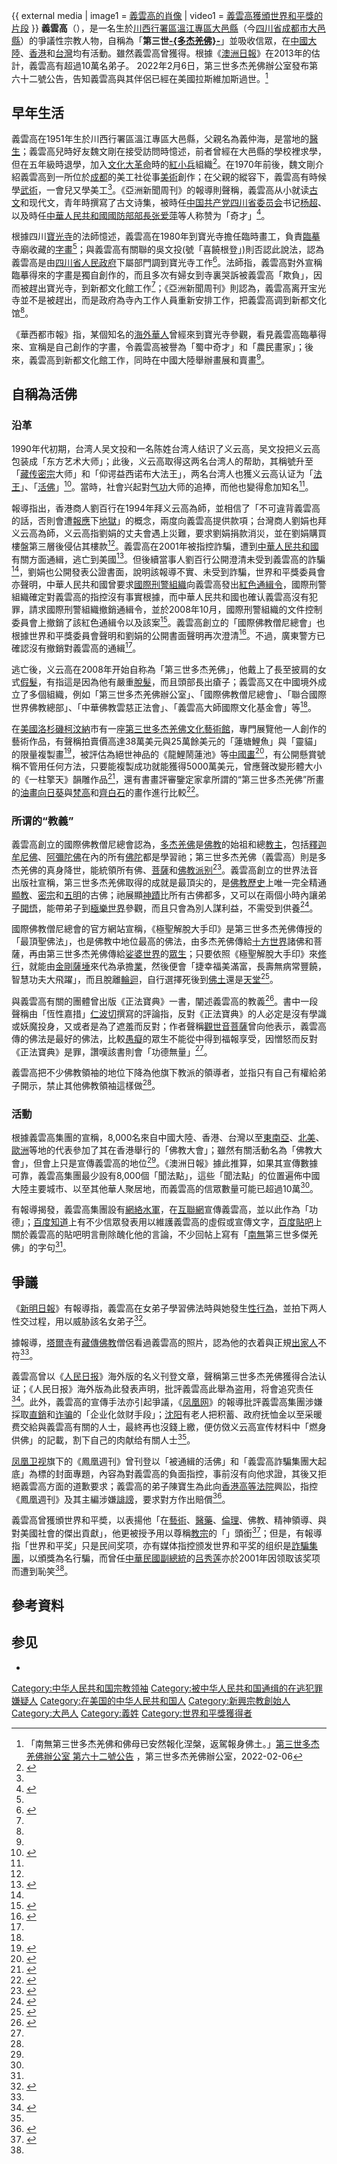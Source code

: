 {{pp-vandalism|expiry=2024-04-21T00:55:08+00:00|small=yes}}
{{NoteTA|1=zh-hans:第三世多杰羌佛;zh-hant:第三世多杰羌佛}}
{{Infobox person
| 姓名       = 
| 出生日期   = {{birth year |1951}}
| 出生地     = {{PRC}}[[川西行署區|川西行署區]][[溫江專區|溫江專區]][[大邑縣|大邑縣]]
| 逝世日期   = 2022
| 居住地     = {{USA}}[[拉斯維加斯|拉斯維加斯]]
| 教育程度   = [[小學|小學]]五年級
| 知名原因   = 
| 刑事狀況   = 被[[通緝|通緝]]
| 呼號       = 第三世多杰羌佛
| 獲獎       = {{link-en|世界和平獎|World Peace Prize}}
}}
{{ external media
| image1 = [http://the-sun.on.cc/cnt/news/20131210/photo/1210-00407-017b2.jpg 義雲高的肖像]
| video1 = [https://www.youtube.com/watch?v=uid-H-IR57o 義雲高獲頒世界和平獎的片段]
}}
'''義雲高'''（{{bd|1951年||2022年|}}），是一名生於[[川西行署區|川西行署區]][[溫江專區|溫江專區]][[大邑縣|大邑縣]]（今[[四川省|四川省]][[成都市|成都市]][[大邑縣|大邑縣]]）的爭議性宗教人物，自稱為「'''第三世[[多杰羌佛|-{多杰羌佛}-]]'''」並吸收信眾，在[[中國大陸|中國大陸]]、[[香港|香港]]和[[台灣|台灣]]均有活動。雖然義雲高曾獲得{{link-en|世界和平獎|World Peace Prize}}。根據《[[澳洲日報|澳洲日報]]》在2013年的估計，義雲高有超過10萬名弟子。
2022年2月6日，第三世多杰羌佛辦公室發布第六十二號公告，告知義雲高與其伴侶已經在美國拉斯維加斯過世。<ref>「南無第三世多杰羌佛和佛母已安然報化涅槃，返駕報身佛土。」[https://hhdcb3office.org/html/information/announcement_no62_2022_02_06.html 第三世多杰羌佛辦公室 第六十二號公告] {{Wayback|url=https://hhdcb3office.org/html/information/announcement_no62_2022_02_06.html |date=20220207060810 }}，第三世多杰羌佛辦公室，2022-02-06</ref>

== 早年生活 ==
義雲高在1951年生於川西行署區溫江專區大邑縣，父親名為義仲海，是當地的[[醫生|醫生]]；義雲高兒時好友魏文剛在接受訪問時憶述，前者曾經在大邑縣的學校裡求學，但在五年級時退學，加入[[文化大革命|文化大革命]]時的[[紅小兵|紅小兵]]組織<ref name=life>{{cite news|author1=肖長健|title=四川“密宗大師”詐騙億元案始末|url=http://big5.huaxia.com/gd/rdjj/00220233.html|accessdate=2015-12-25|agency=華西都市報|date=2014-07-09|archiveurl=https://archive.is/20151225050844/http://big5.huaxia.com/gd/rdjj/00220233.html|archivedate=2015-12-25|deadurl=yes}}</ref>。在1970年前後，魏文剛介紹義雲高到一所位於[[成都|成都]]的美工社從事[[美術|美術]]創作；在父親的縱容下，義雲高有時候學[[武術|武術]]，一會兒又學美工<ref name=life/>。《亞洲新聞周刊》的報導則聲稱，義雲高从小就读[[古文|古文]]和现代文，青年時撰寫了古文诗集，被時任[[中国共产党四川省委员会|中国共产党四川省委员会]]书记[[楊超_(政治人物)|杨超]]、以及時任[[中華人民共和國國防部部長|中華人民共和國國防部部長]][[张爱萍|张爱萍]]等人称赞为「奇才」<ref name=bias>{{cite news|title=新闻调查见底 第三世多杰羌佛|url=http://www.yzzks.com/news_detail.asp?id=652|accessdate=2015-12-25|agency=亚洲新闻周刊|date=2014-03-02|archiveurl=https://web.archive.org/web/20150103174259/http://www.yzzks.com/news_detail.asp?id=652|archivedate=2015-01-03|deadurl=no}}</ref>。

根據四川[[寶光寺|寶光寺]]的法師憶述，義雲高在1980年到寶光寺擔任臨時畫工，負責[[臨摹|臨摹]]寺廟收藏的[[字畫|字畫]]<ref name=life/>；與義雲高有關聯的吳文投(號「喜饒根登」)則否認此說法，認為義雲高是由[[四川省人民政府|四川省人民政府]]下屬部門調到寶光寺工作<ref>{{cite news|title=喜饒根登仁波切 要向傳媒討公道|url=http://old.ltn.com.tw/2003/new/jul/26/today-life5.htm|accessdate=2015-12-25|agency=自由時報|year=2003|archiveurl=https://archive.is/20151225052324/http://old.ltn.com.tw/2003/new/jul/26/today-life5.htm|archivedate=2015-12-25|deadurl=no}}</ref>。法師指，義雲高對外宣稱臨摹得來的字畫是獨自創作的，而且多次有婦女到寺裏哭訴被義雲高「欺負」，因而被趕出寶光寺，到新都文化館工作<ref name=life/>；《亞洲新聞周刊》則認為，義雲高离开宝光寺並不是被趕出，而是政府為寺內工作人員重新安排工作，把義雲高调到新都文化馆<ref name=bias/>。

《華西都市報》指，某個知名的[[海外華人|海外華人]]曾經來到寶光寺參觀，看見義雲高臨摹得來、宣稱是自己創作的字畫，令義雲高被譽為「蜀中奇才」和「農民畫家」；後來，義雲高到新都文化館工作，同時在中國大陸舉辦畫展和賣畫<ref name=life/>。

== 自稱為活佛 ==
=== 沿革 ===
1990年代初期，台湾人吴文投和一名陈姓台湾人结识了义云高，吴文投把义云高包装成「东方艺术大师」；此後，义云高取得这两名台湾人的帮助，其稱號升至「[[藏传密宗|藏传密宗]]大师」和「仰谔益西诺布大法王」，两名台湾人也獲义云高认证为「[[祖古|法王]]」、「[[活佛|活佛]]」<ref name=fame>{{cite news|title=被通缉的“活佛” 义云高诈骗集团全球现形记|url=http://news.ifeng.com/shendu/fhzk/detail_2013_10/15/30348511_1.shtml|accessdate=2015-12-25|agency=凤凰周刊|date=2013-10-15|archiveurl=https://archive.is/20151225073036/http://news.ifeng.com/shendu/fhzk/detail_2013_10/15/30348511_1.shtml|archivedate=2015-12-25|deadurl=no}}</ref>。當時，社會兴起對[[气功|气功]]大师的追捧，而他也變得愈加知名<ref name=fame/>。

報導指出，香港商人劉百行在1994年拜义云高為師，並相信了「不可違背義雲高的話，否則會遭[[業|報應]]下[[地獄|地獄]]」的概念，兩度向義雲高提供款項；台灣商人劉娟也拜义云高為師，义云高指劉娟的丈夫會遇上災難，要求劉娟捐款消災，並在劉娟購買樓盤第三層後侵佔其樓款<ref name=life />。義雲高在2001年被指控詐騙，遭到[[中華人民共和國|中華人民共和國]]有關方面通緝，逃亡到美國<ref name=organ>{{cite news|title=中國被通緝“活佛”逃亡美國 卷土重來|url=http://dailynews.sina.com/bg/chn/chnnews/ausdaily/20131010/21375053775.html|accessdate=2015-12-25|agency=澳洲日報|date=2013-10-10|archiveurl=https://archive.is/20151225080728/http://dailynews.sina.com/bg/chn/chnnews/ausdaily/20131010/21375053775.html|archivedate=2015-12-25|deadurl=yes}}</ref>。但後續當事人劉百行公開澄清未受到義雲高的詐騙<ref name ="義雲高弟子告《鳳凰週刊》誹謗"/>，劉娟也公開發表公證書面，說明該報導不實、未受到詐騙，世界和平獎委員會亦聲明，中華人民共和國曾要求[[國際刑警組織|國際刑警組織]]向義雲高發出[[紅色通緝令|紅色通緝令]]，國際刑警組織確定對義雲高的指控沒有事實根據，而中華人民共和國也確认義雲高沒有犯罪，請求國際刑警組織撤銷通緝令，並於2008年10月，國際刑警組織的文件控制委員會上撤銷了該紅色通緝令以及該案<ref>{{cite web|title=Statement from the World Peace Prize Awarding Council |url=https://worldpeaceprize.net/2017/11/10/statement-from-the-world-peace-prize/ |author= 世界和平獎委員|accessdate=2013-11-12}}</ref>。義雲高創立的「國際佛教僧尼總會」也根據世界和平獎委員會聲明和劉娟的公開書面聲明再次澄清<ref>{{cite web|title=國際佛教僧尼總會聲明 (聲明字第201301號)|url=http://www.ibsahq.org/news_view.php?id=185|website=國際佛教僧尼總會|accessdate=2015-12-25|archiveurl=https://archive.is/20151225090859/http://www.ibsahq.org/news_view.php?id=185|archivedate=2015-12-25|deadurl=yes|date=2013-11-13}}</ref>。不過，廣東警方已確認沒有撤銷對義雲高的通緝<ref name=organ/>。

逃亡後，义云高在2008年开始自称為「第三世多杰羌佛」，他戴上了長至披肩的女式[[假髮|假髮]]，有指這是因為他有嚴重[[脫髮|脫髮]]，而且頭部長出瘡子；義雲高又在中國境外成立了多個組織，例如「第三世多杰羌佛辦公室」、「國際佛教僧尼總會」、「聯合國際世界佛教總部」、「中華佛教雲慈正法會」、「義雲高大師國際文化基金會」等<ref name=organ/>。

在[[美國|美國]][[洛杉磯|洛杉磯]][[柯汶納|柯汶納]]市有一座[[第三世多杰羌佛文化藝術館|第三世多杰羌佛文化藝術館]]，專門展覽他一人創作的藝術作品，有聲稱拍賣價高達38萬美元與25萬餘美元的「蓮塘鯉魚」與「靈貓」的限量複製畫<ref name="貞觀拍賣">{{cite news|language = zh|author = 紐約訊|url = https://www.ettoday.net/news/20121224/143768.htm|title = 中國書畫漲勢如虹　限量版複製品也創拍價最高紀錄|publisher = ETtoday新聞雲|date = 2012-12-24|accessdate = 2020-04-18|archive-date = 2019-02-25|archive-url = https://web.archive.org/web/20190225103057/https://www.ettoday.net/news/20121224/143768.htm|dead-url = no}}</ref>，被評估為絕世神品的《龍鯉鬧蓮池》等[[中國畫|中國畫]]<ref>{{cite news |author1=小凡 |title=「名畫家魚廳」將在美開展 匯聚當代水墨大師精品 |url=http://paper.wenweipo.com/2016/06/09/741606090006.htm |work=文匯報 |issue=B8 |date=2016-06-09 |accessdate=2020-04-18 |archive-date=2019-02-25 |archive-url=https://web.archive.org/web/20190225044924/http://paper.wenweipo.com/2016/06/09/741606090006.htm |dead-url=no }}</ref>，有公開懸賞號稱不管用任何方法，只要能複製成功就能獲得5000萬美元，曾應聲改變形體大小的《一柱擎天》韻雕作品<ref>{{cite news |title=第三世多杰羌佛文化藝術館開幕　文化藝術瑰寶讓人驚艷 |url=https://www.ettoday.net/news/20140613/367631.htm |work=ETtoday新聞雲 |date=2014-06-13 |accessdate=2020-04-18 |archive-date=2019-02-25 |archive-url=https://web.archive.org/web/20190225103121/https://www.ettoday.net/news/20140613/367631.htm |dead-url=no }}</ref>，還有書畫評審鑒定家拿所謂的“第三世多杰羌佛”所畫的[[油畫|油畫]][[向日葵|向日葵]]與[[文森·梵谷|梵高]]和[[齊白石|齊白石]]的畫作進行比較<ref>{{Cite web |url = http://nb.ifeng.com/a/20181112/7021362_0.shtml |title = 梵高、齐白石 PK 第三世多杰羌佛，看谁的作品厉害 |author = 林缉光 |date = 2018-11-12 |publisher = 鳳凰網寧波 |language = zh |accessdate = 2019-11-15 |archive-date = 2019-11-16 |archive-url = https://web.archive.org/web/20191116174014/http://nb.ifeng.com/a/20181112/7021362_0.shtml |dead-url = no }}</ref>。

=== 所谓的“教義” ===
義雲高創立的國際佛教僧尼總會認為，[[多杰羌佛|多杰羌佛]]是[[佛教|佛教]]的始祖和總[[教主|教主]]，包括[[釋迦牟尼佛|釋迦牟尼佛]]、[[阿彌陀佛|阿彌陀佛]]在內的所有[[佛陀|佛陀]]都是學習祂；第三世多杰羌佛（義雲高）則是多杰羌佛的真身降世，能統領所有佛、[[菩薩|菩薩]]和[[佛教派别|佛教派别]]<ref>{{cite web|title=第三世多杰羌佛簡況|url=https://docs.google.com/file/d/0Bz3pbNozEedMMy00LWF2Rmg2bjg/edit|publisher=國際佛教僧尼總會|accessdate=2015-12-25|archive-date=2016-05-29|archive-url=https://web.archive.org/web/20160529054619/https://docs.google.com/file/d/0Bz3pbNozEedMMy00LWF2Rmg2bjg/edit|dead-url=no}}</ref>。義雲高創立的世界法音出版社宣稱，第三世多杰羌佛取得的成就是最頂尖的，是[[佛教歷史|佛教歷史]]上唯一完全精通[[顯教|顯教]]、[[密宗|密宗]]和[[五明|五明]]的古佛；祂展顯[[神蹟|神蹟]]比所有古佛都多，又可以在兩個小時內讓弟子[[開悟|開悟]]，能帶弟子到[[極樂世界|極樂世界]]參觀，而且只會為別人謀利益，不需受到供養<ref>{{cite web|title=再版序|url=http://www.worlddharmavoice.com/news11.html|website=世界法音出版社|accessdate=2015-12-25|archiveurl=https://archive.is/20151225103721/http://www.worlddharmavoice.com/news11.html|archivedate=2015-12-25|deadurl=yes}}</ref>。

國際佛教僧尼總會的官方網站宣稱，《極聖解脫大手印》是第三世多杰羌佛傳授的「最頂聖佛法」，也是佛教中地位最高的佛法，由多杰羌佛傳給[[十方世界|十方世界]]諸佛和菩薩，再由第三世多杰羌佛傳給[[娑婆世界|娑婆世界]]的[[眾生|眾生]]；只要依照《極聖解脫大手印》來[[修行|修行]]，就能由[[金剛薩埵|金剛薩埵]]來代為承擔[[業|業]]，然後便會「捷幸福美滿富，長壽無病常豐饒，智慧功夫大飛躍」，而且脫離[[輪迴|輪迴]]，自行選擇死後到[[佛土|佛土]]還是[[天堂|天堂]]<ref>{{cite web|title=第三世多杰羌佛辦公室（第十四號公告）|url=http://www.ibsahq.org/document/file/PDF/%E7%AC%AC%E4%B8%89%E4%B8%96%E5%A4%9A%E6%9D%B0%E7%BE%8C%E4%BD%9B%E8%BE%A6%E5%85%AC%E5%AE%A4/%E7%AC%AC%E4%B8%89%E4%B8%96%E5%A4%9A%E6%9D%B0%E7%BE%8C%E4%BD%9B%E8%BE%A6%E5%85%AC%E5%AE%A4%E7%AC%AC%E5%8D%81%E5%9B%9B%E8%99%9F%E5%85%AC%E5%91%8A_%E6%A9%AB%E6%8E%92%E7%89%88.pdf|website=國際佛教僧尼總會|accessdate=2015-12-25|archiveurl=https://web.archive.org/web/20151225123505/http://www.ibsahq.org/document/file/PDF/%E7%AC%AC%E4%B8%89%E4%B8%96%E5%A4%9A%E6%9D%B0%E7%BE%8C%E4%BD%9B%E8%BE%A6%E5%85%AC%E5%AE%A4/%E7%AC%AC%E4%B8%89%E4%B8%96%E5%A4%9A%E6%9D%B0%E7%BE%8C%E4%BD%9B%E8%BE%A6%E5%85%AC%E5%AE%A4%E7%AC%AC%E5%8D%81%E5%9B%9B%E8%99%9F%E5%85%AC%E5%91%8A_%E6%A9%AB%E6%8E%92%E7%89%88.pdf|archivedate=2015-12-25|deadurl=yes}}</ref>。

與義雲高有關的團體曾出版《正法寶典》一書，闡述義雲高的教義<ref name=kneel>{{cite web|title=多杰羌佛第三世正法寶典|url=http://www.ibsahq.org/document/file/Treasure%20Book/00-p1-64.pdf|website=國際佛教僧尼總會|accessdate=2015-12-25|archiveurl=https://web.archive.org/web/20140729121039/http://www.ibsahq.org/document/file/Treasure%20Book/00-p1-64.pdf|archivedate=2014-07-29|deadurl=yes}}</ref>。書中一段聲稱由「恆性嘉措」[[仁波切|仁波切]]撰寫的評論指，反對《正法寶典》的人必定是沒有學識或妖魔投身，又或者是為了遮羞而反對；作者聲稱[[觀世音菩薩|觀世音菩薩]]曾向他表示，義雲高傳的佛法是最好的佛法，比較[[愚癡|愚癡]]的眾生不能從中得到福報享受，因憎怒而反對《正法寶典》是罪，讚嘆該書則會「功德無量」<ref name=kneel/>。

義雲高把不少佛教領袖的地位下降為他旗下教派的領導者，並指只有自己有權給弟子開示，禁止其他佛教領袖這樣做<ref name=organ />。

=== 活動 ===
根據義雲高集團的宣稱，8,000名來自中國大陸、香港、台灣以至[[東南亞|東南亞]]、[[北美|北美]]、[[歐洲|歐洲]]等地的代表參加了其在香港舉行的「佛教大會」；雖然有關活動名為「佛教大會」，但會上只是宣傳義雲高的地位<ref name=organ />。《澳洲日報》據此推算，如果其宣傳數據可靠，義雲高集團最少設有8,000個「聞法點」，這些「聞法點」的位置遍佈中國大陸主要城市、以至其他華人聚居地，而義雲高的信眾數量可能已超過10萬<ref name=organ />。

有報導揭發，義雲高集團設有[[網絡水軍|網絡水軍]]，在[[互聯網|互聯網]]宣傳義雲高，並以此作為「功德」；[[百度知道|百度知道]]上有不少信眾發表用以維護義雲高的虛假或宣傳文字，[[百度貼吧|百度貼吧]]上關於義雲高的貼吧明言刪除醜化他的言論，不少回帖上寫有「[[南無|南無]]第三世多傑羌佛」的字句<ref name=organ />。

== 爭議 ==
《[[新明日報|新明日報]]》有報導指，義雲高在女弟子學習佛法時與她發生[[人類性行為|性行為]]，並拍下两人性交过程，用以威胁該名女弟子<ref>{{cite web|title=雙身法宗教性侵新聞事件摘要|url=http://foundation.enlighten.org.tw/headline/13/2-1|website=正覺教育基金會|accessdate=2015-12-25|archiveurl=https://archive.is/20151225154117/http://foundation.enlighten.org.tw/headline/13/2-1|archivedate=2015-12-25|deadurl=no}}</ref>。

據報導，[[塔爾寺|塔爾寺]]有[[藏傳佛教|藏傳佛教]]僧侶看過義雲高的照片，認為他的衣着與正規[[出家人|出家人]]不符<ref name=organ />。

義雲高曾以《[[人民日报|人民日报]]》海外版的名义刊登文章，聲稱第三世多杰羌佛獲得合法认证；《人民日报》海外版為此發表声明，批評義雲高此舉為盗用，将會追究责任<ref name=feng>{{cite news|title=狮子吼——义云高|url=http://fo.ifeng.com/special/yiyungao/|accessdate=2015-12-25|agency=凤凰网|date=2013-10-25|archiveurl=https://archive.is/20151225155909/http://fo.ifeng.com/special/yiyungao/|archivedate=2015-12-25|deadurl=no}}</ref>。此外，義雲高的宣傳手法亦引起爭議，《[[凤凰网|凤凰网]]》的報導批評義雲高集團涉嫌採取[[直銷|直銷]]和[[诈骗|诈骗]]的「企业化敛财手段」；[[沈阳|沈阳]]有老人把积蓄、政府抚恤金以至采暖费交給與義雲高有關的人士，最終再也沒錢上繳，便仿傚义云高宣传材料中「燃身供佛」的記載，割下自己的肉献给有關人士<ref name=feng/>。

[[凤凰卫视|凤凰卫视]]旗下的《鳳凰週刊》曾刊登以「被通緝的活佛」和「義雲高詐騙集團大起底」為標的封面專題，內容為對義雲高的負面指控，事前沒有向他求證，其後又拒絕義雲高方面的道歉要求；義雲高的弟子陳寶生為此向[[香港高等法院|香港高等法院]]興訟，指控《鳳凰週刊》及其主編涉嫌[[誹謗|誹謗]]，要求對方作出賠償<ref name="義雲高弟子告《鳳凰週刊》誹謗">{{cite news|title=義雲高弟子告《鳳凰週刊》誹謗|url=http://orientaldaily.on.cc/cnt/news/20131224/00176_020.html|accessdate=2015-12-25|agency=東方日報|date=2013-12-24|archiveurl=https://archive.is/20151225161319/http://orientaldaily.on.cc/cnt/news/20131224/00176_020.html|archivedate=2015-12-25|deadurl=no}}</ref>。

義雲高曾獲頒世界和平奬，以表揚他「在[[藝術|藝術]]、[[醫藥|醫藥]]、[[倫理|倫理]]、佛教、精神領導、與對美國社會的傑出貢獻」，他更被授予用以尊稱[[教宗|教宗]]的「{{link-en|His Holiness|His Holiness}}」頭銜<ref>{{cite news|title=美參院決議通過表揚第三世多杰羌佛獲頒世界和平奬|url=http://www.ettoday.net/news/20130111/151787.htm|accessdate=2015-12-25|agency=東森新聞雲|date=2013-01-11|archiveurl=https://archive.is/20151225162904/http://www.ettoday.net/news/20130111/151787.htm|archivedate=2015-12-25|deadurl=no}}</ref>；但是，有報導指「世界和平奖」只是民间奖项，亦有媒体指控颁发世界和平奖的组织是[[詐騙集團|詐騙集團]]，以頒獎為名行騙，而曾任[[中華民國副總統|中華民國副總統]]的[[吕秀莲|吕秀莲]]亦於2001年因领取该奖项而遭到恥笑<ref name=feng />。

== 參考資料 ==
{{Reflist|2}}

==参见==
*{{le|自称佛教圣人者列表|List_of_Buddha_claimants}}

[[Category:中华人民共和国宗教领袖|Category:中华人民共和国宗教领袖]]
[[Category:被中华人民共和国通缉的在逃犯罪嫌疑人|Category:被中华人民共和国通缉的在逃犯罪嫌疑人]]
[[Category:在美国的中华人民共和国人|Category:在美国的中华人民共和国人]]
[[Category:新興宗教創始人|Category:新興宗教創始人]]
[[Category:大邑人|Category:大邑人]]
[[Category:義姓|Category:義姓]]
[[Category:世界和平獎獲得者|Category:世界和平獎獲得者]]